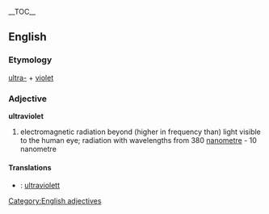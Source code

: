 {{wikipedia}}
__TOC__
== English ==
=== Etymology ===
[[ultra-]] + [[violet]]
=== Adjective ===
[[Category:English adjectives]]
'''ultraviolet'''
# electromagnetic radiation beyond (higher in frequency than) light visible to the human eye; radiation with wavelengths from 380 [[nanometre]] - 10 nanometre
==== Translations ====
*{{sv}}: [[ultraviolett]]